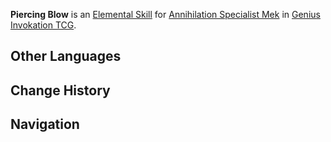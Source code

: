 {{Genius Invokation TCG Skill Infobox
|title      = Piercing Blow
|image      = Piercing Blow Annihilation Specialist Mek Character Card Skill.png
|type       = Elemental Skill
|character  = Annihilation Specialist Mek
|matching   = 3
|effect     = Deals 3 '''Physical DMG'''.
|order      = 2
}}
'''Piercing Blow''' is an [[Character Card Elemental Skill|Elemental Skill]] for [[Annihilation Specialist Mek (Character Card)|Annihilation Specialist Mek]] in [[Genius Invokation TCG]].

==Other Languages==
{{Other Languages|Piercing Blow}}

==Change History==
{{Change History|4.7}}

==Navigation==
{{Genius Invokation TCG Skill Navbox|Annihilation Specialist Mek}}